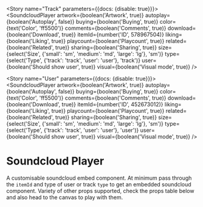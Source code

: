 

<Meta title="Soundcloud/Embeds" component={SoundcloudPlayer} decorators={[withKnobs]} />

<Story name="Track" parameters={{docs: {disable: true}}}>
    <SoundcloudPlayer
        artwork={boolean('Artwork', true)}
        autoplay={boolean('Autoplay', false)}
        buying={boolean('Buying', true)}
        color={text('Color', 'ff5500')}
        comments={boolean('Comments', true)}
        download={boolean('Download', true)}
        itemId={number('ID', 578967504)}
        liking={boolean('Liking', true)}
        playcount={boolean('Playcount', true)}
        related={boolean('Related', true)}
        sharing={boolean('Sharing', true)}
        size={select('Size', {'small': 'sm', 'medium': 'md', 'large': 'lg'}, 'sm')}
        type={select('Type', {'track': 'track', 'user': 'user'}, 'track')}
        user={boolean('Should show user', true)}
        visual={boolean('Visual mode', true)}
    />
</Story>

<Story name="User" parameters={{docs: {disable: true}}}>
    <SoundcloudPlayer
        artwork={boolean('Artwork', true)}
        autoplay={boolean('Autoplay', false)}
        buying={boolean('Buying', true)}
        color={text('Color', 'ff5500')}
        comments={boolean('Comments', true)}
        download={boolean('Download', true)}
        itemId={number('ID', 452673012)}
        liking={boolean('Liking', true)}
        playcount={boolean('Playcount', true)}
        related={boolean('Related', true)}
        sharing={boolean('Sharing', true)}
        size={select('Size', {'small': 'sm', 'medium': 'md', 'large': 'lg'}, 'sm')}
        type={select('Type', {'track': 'track', 'user': 'user'}, 'user')}
        user={boolean('Should show user', true)}
        visual={boolean('Visual mode', true)}
    />
</Story>

# Soundcloud Player

A customisable soundcloud embed component. At minimum pass through the `itemId` and type of user or track `type` to get an embedded soundcloud component. Variety of other props supported, check the props table below and also head to the canvas to play with them.

<Preview>
    <SoundcloudPlayer itemId={578967504} type="track" />
</Preview>

<Preview>
    <SoundcloudPlayer itemId={452673012} type="user" />
</Preview>

<Props of={SoundcloudPlayer} />
